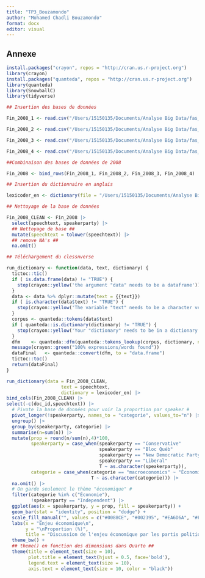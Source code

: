 ```yaml
---
title: "TP3_Bouzamondo"
author: "Mohamed Chadli Bouzamondo"
format: docx
editor: visual
---
```


## Annexe

```r
install.packages("crayon", repos = "http://cran.us.r-project.org")
library(crayon)
install.packages("quanteda", repos = "http://cran.us.r-project.org")
library(quanteda)
library(SnowballC)
library(tidyverse)
```

```r
## Insertion des bases de données

Fin_2008_1 <- read.csv("/Users/15150135/Documents/Analyse Big Data/fas_1001/_tp/_tp3/lipad/2008/2008-12-1.csv")

Fin_2008_2 <- read.csv("/Users/15150135/Documents/Analyse Big Data/fas_1001/_tp/_tp3/lipad/2008/2008-12-2.csv")

Fin_2008_3 <- read.csv("/Users/15150135/Documents/Analyse Big Data/fas_1001/_tp/_tp3/lipad/2008/2008-12-3.csv")

Fin_2008_4 <- read.csv("/Users/15150135/Documents/Analyse Big Data/fas_1001/_tp/_tp3/lipad/2008/2008-12-4.csv")
```

```r
##Combinaison des bases de données de 2008

Fin_2008 <- bind_rows(Fin_2008_1, Fin_2008_2, Fin_2008_3, Fin_2008_4)
```

```r
## Insertion du dictionnaire en anglais

lexicoder_en <- dictionary(file = "/Users/15150135/Documents/Analyse Big Data/fas_1001/dictionnary/policy_agendas_english.lcd", format = "yoshikoder")
```

```r
## Nettoyage de la base de données

Fin_2008_CLEAN <- Fin_2008 |> 
  select(speechtext, speakerparty) |> 
  ## Nettoyage de base ##
  mutate(speechtext = tolower(speechtext)) |> 
  ## remove NA's ##
  na.omit()
```

```r
## Téléchargement du clessnverse

run_dictionary <- function(data, text, dictionary) {
  tictoc::tic()
  if ( is.data.frame(data) != "TRUE") {
    stop(crayon::yellow('the argument "data" needs to be a dataframe'))
  }
  data <- data %>% dplyr::mutate(text = {{text}})
  if ( is.character(data$text) != "TRUE") {
    stop(crayon::yellow('The variable "text" needs to be a character vector'))
  }
  corpus <- quanteda::tokens(data$text)
  if ( quanteda::is.dictionary(dictionary) != "TRUE") {
    stop(crayon::yellow('Your "dictionary" needs to be in a dictionary format\n For more information:" https://quanteda.io/reference/dictionary.html'))
  }
  dfm    <- quanteda::dfm(quanteda::tokens_lookup(corpus, dictionary, nested_scope = "dictionary"))
  message(crayon::green("100% expressions/words found"))
  dataFinal   <- quanteda::convert(dfm, to = "data.frame")
  tictoc::toc()
  return(dataFinal)
}
```

```r
run_dictionary(data = Fin_2008_CLEAN, 
                    text = speechtext, 
                    dictionary = lexicoder_en) |> 
bind_cols(Fin_2008_CLEAN) |> 
select(-c(doc_id,speechtext)) |> 
  # Pivote la base de données pour voir la proportion par speaker #
  pivot_longer(!speakerparty, names_to = "categorie", values_to="n") |> 
  ungroup() |> 
  group_by(speakerparty, categorie) |> 
  summarise(n=sum(n)) |> 
  mutate(prop = round(n/sum(n),4)*100,
         speakerparty = case_when(speakerparty == "Conservative"          ~ "Conservateur",
                                  speakerparty == "Bloc Québ"           ~ "Vert",
                                  speakerparty == "New Democratic Party"  ~ "NDP",
                                  speakerparty == "Liberal"               ~ "Libéral",
                                  T ~ as.character(speakerparty)),
         categorie = case_when(categorie == "macroeconomics" ~ "Économie",
                               T ~ as.character(categorie))) |> 
  na.omit() |> 
  # On garde seulement le thème "économique" #
  filter(categorie %in% c("Économie"),
         !speakerparty == "Independent") |> 
  ggplot(aes(x = speakerparty, y = prop, fill = speakerparty)) +
  geom_bar(stat = "identity", position = "dodge") +
  scale_fill_manual("", values = c("#0088CE", "#002395", "#EA6D6A", "#FF5800")) +
  labs(x = "Enjeu économique\n",
       y = "\nProportion (%)",
       title = "Discussion de l'enjeu économique par les partis politiques canadiens, \nen Décembre 2008") +
  theme_bw() +
  ## theme() en fonction des dimensions dans Quarto ##
  theme(title = element_text(size = 10),
        plot.title = element_text(hjust = 0.5, face='bold'),
        legend.text = element_text(size = 10),
        axis.text = element_text(size = 10, color = "black"))

```
